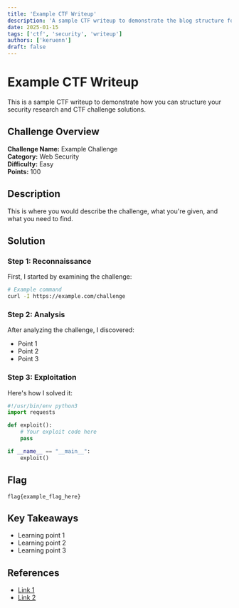 ```yaml
---
title: 'Example CTF Writeup'
description: 'A sample CTF writeup to demonstrate the blog structure for security research and CTF challenges.'
date: 2025-01-15
tags: ['ctf', 'security', 'writeup']
authors: ['keruenn']
draft: false
---
```


# Example CTF Writeup

This is a sample CTF writeup to demonstrate how you can structure your security research and CTF challenge solutions.

## Challenge Overview

**Challenge Name:** Example Challenge  
**Category:** Web Security  
**Difficulty:** Easy  
**Points:** 100

## Description

This is where you would describe the challenge, what you're given, and what you need to find.

## Solution

### Step 1: Reconnaissance

First, I started by examining the challenge:

```bash
# Example command
curl -I https://example.com/challenge
```

### Step 2: Analysis

After analyzing the challenge, I discovered:

- Point 1
- Point 2
- Point 3

### Step 3: Exploitation

Here's how I solved it:

```python
#!/usr/bin/env python3
import requests

def exploit():
    # Your exploit code here
    pass

if __name__ == "__main__":
    exploit()
```

## Flag

`flag{example_flag_here}`

## Key Takeaways

- Learning point 1
- Learning point 2
- Learning point 3

## References

- [Link 1](https://example.com)
- [Link 2](https://example.com)
